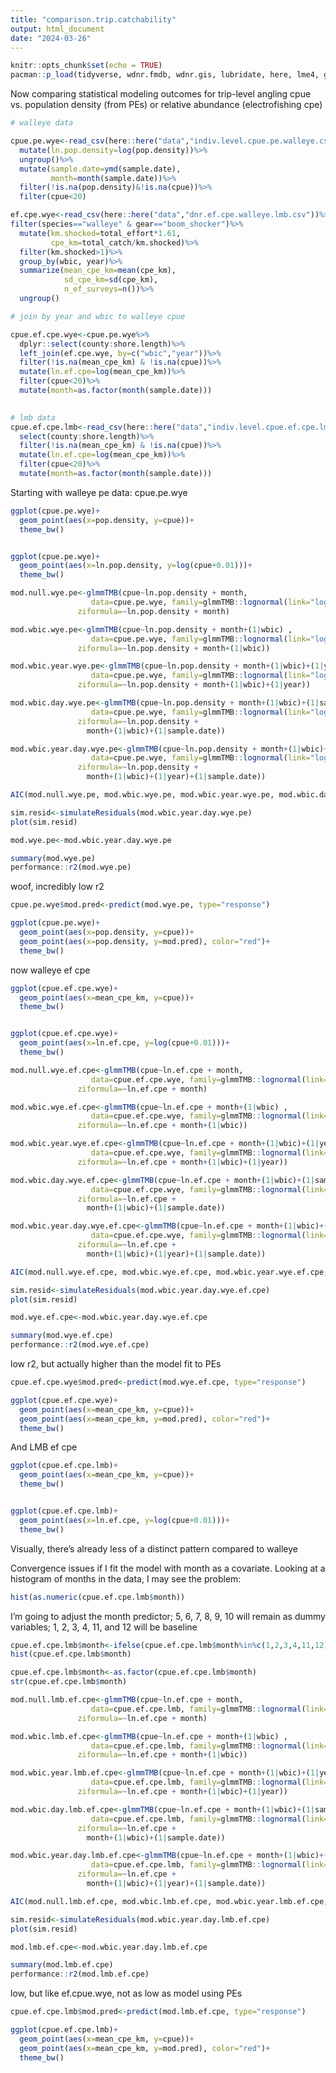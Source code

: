```yaml
---
title: "comparison.trip.catchability"
output: html_document
date: "2024-03-26"
---
```


```r
knitr::opts_chunk$set(echo = TRUE)
pacman::p_load(tidyverse, wdnr.fmdb, wdnr.gis, lubridate, here, lme4, glmmTMB, DHARMa, emmeans, effects)

```

Now comparing statistical modeling outcomes for trip-level angling cpue vs. population density (from PEs) or relative abundance (electrofishing cpe)

```r
# walleye data

cpue.pe.wye<-read_csv(here::here("data","indiv.level.cpue.pe.walleye.csv"))%>%
  mutate(ln.pop.density=log(pop.density))%>%
  ungroup()%>%
  mutate(sample.date=ymd(sample.date),
         month=month(sample.date))%>%
  filter(!is.na(pop.density)&!is.na(cpue))%>%
  filter(cpue<20)

ef.cpe.wye<-read_csv(here::here("data","dnr.ef.cpe.walleye.lmb.csv"))%>%
filter(species=="walleye" & gear=="boom_shocker")%>%
  mutate(km.shocked=total_effort*1.61,
         cpe_km=total_catch/km.shocked)%>%
  filter(km.shocked>1)%>%
  group_by(wbic, year)%>%
  summarize(mean_cpe_km=mean(cpe_km),
            sd_cpe_km=sd(cpe_km),
            n_ef_surveys=n())%>%
  ungroup()

# join by year and wbic to walleye cpue

cpue.ef.cpe.wye<-cpue.pe.wye%>%
  dplyr::select(county:shore.length)%>%
  left_join(ef.cpe.wye, by=c("wbic","year"))%>%
  filter(!is.na(mean_cpe_km) & !is.na(cpue))%>%
  mutate(ln.ef.cpe=log(mean_cpe_km))%>%
  filter(cpue<20)%>%
  mutate(month=as.factor(month(sample.date)))
  

# lmb data
cpue.ef.cpe.lmb<-read_csv(here::here("data","indiv.level.cpue.ef.cpe.lmb.csv"))%>%
  select(county:shore.length)%>%
  filter(!is.na(mean_cpe_km) & !is.na(cpue))%>%
  mutate(ln.ef.cpe=log(mean_cpe_km))%>%
  filter(cpue<20)%>%
  mutate(month=as.factor(month(sample.date)))
```
Starting with walleye pe data: cpue.pe.wye

```r
ggplot(cpue.pe.wye)+
  geom_point(aes(x=pop.density, y=cpue))+
  theme_bw()


ggplot(cpue.pe.wye)+
  geom_point(aes(x=ln.pop.density, y=log(cpue+0.01)))+
  theme_bw()
```


```r
mod.null.wye.pe<-glmmTMB(cpue~ln.pop.density + month, 
                  data=cpue.pe.wye, family=glmmTMB::lognormal(link="log"),
               ziformula=~ln.pop.density + month)

mod.wbic.wye.pe<-glmmTMB(cpue~ln.pop.density + month+(1|wbic) , 
                  data=cpue.pe.wye, family=glmmTMB::lognormal(link="log"),
               ziformula=~ln.pop.density + month+(1|wbic))

mod.wbic.year.wye.pe<-glmmTMB(cpue~ln.pop.density + month+(1|wbic)+(1|year) , 
                  data=cpue.pe.wye, family=glmmTMB::lognormal(link="log"),
               ziformula=~ln.pop.density + month+(1|wbic)+(1|year))

mod.wbic.day.wye.pe<-glmmTMB(cpue~ln.pop.density + month+(1|wbic)+(1|sample.date) , 
                  data=cpue.pe.wye, family=glmmTMB::lognormal(link="log"),
               ziformula=~ln.pop.density +
                 month+(1|wbic)+(1|sample.date))

mod.wbic.year.day.wye.pe<-glmmTMB(cpue~ln.pop.density + month+(1|wbic)+(1|year)+(1|sample.date) , 
                  data=cpue.pe.wye, family=glmmTMB::lognormal(link="log"),
               ziformula=~ln.pop.density +
                 month+(1|wbic)+(1|year)+(1|sample.date))

AIC(mod.null.wye.pe, mod.wbic.wye.pe, mod.wbic.year.wye.pe, mod.wbic.day.wye.pe, mod.wbic.year.day.wye.pe)

sim.resid<-simulateResiduals(mod.wbic.year.day.wye.pe)
plot(sim.resid)

mod.wye.pe<-mod.wbic.year.day.wye.pe
```
```r
summary(mod.wye.pe)
performance::r2(mod.wye.pe)
```
woof, incredibly low r2

```r
cpue.pe.wye$mod.pred<-predict(mod.wye.pe, type="response")

ggplot(cpue.pe.wye)+
  geom_point(aes(x=pop.density, y=cpue))+
  geom_point(aes(x=pop.density, y=mod.pred), color="red")+
  theme_bw()
```
now walleye ef cpe

```r
ggplot(cpue.ef.cpe.wye)+
  geom_point(aes(x=mean_cpe_km, y=cpue))+
  theme_bw()


ggplot(cpue.ef.cpe.wye)+
  geom_point(aes(x=ln.ef.cpe, y=log(cpue+0.01)))+
  theme_bw()
```


```r
mod.null.wye.ef.cpe<-glmmTMB(cpue~ln.ef.cpe + month, 
                  data=cpue.ef.cpe.wye, family=glmmTMB::lognormal(link="log"),
               ziformula=~ln.ef.cpe + month)

mod.wbic.wye.ef.cpe<-glmmTMB(cpue~ln.ef.cpe + month+(1|wbic) , 
                  data=cpue.ef.cpe.wye, family=glmmTMB::lognormal(link="log"),
               ziformula=~ln.ef.cpe + month+(1|wbic))

mod.wbic.year.wye.ef.cpe<-glmmTMB(cpue~ln.ef.cpe + month+(1|wbic)+(1|year) , 
                  data=cpue.ef.cpe.wye, family=glmmTMB::lognormal(link="log"),
               ziformula=~ln.ef.cpe + month+(1|wbic)+(1|year))

mod.wbic.day.wye.ef.cpe<-glmmTMB(cpue~ln.ef.cpe + month+(1|wbic)+(1|sample.date) , 
                  data=cpue.ef.cpe.wye, family=glmmTMB::lognormal(link="log"),
               ziformula=~ln.ef.cpe +
                 month+(1|wbic)+(1|sample.date))

mod.wbic.year.day.wye.ef.cpe<-glmmTMB(cpue~ln.ef.cpe + month+(1|wbic)+(1|year)+(1|sample.date) , 
                  data=cpue.ef.cpe.wye, family=glmmTMB::lognormal(link="log"),
               ziformula=~ln.ef.cpe +
                 month+(1|wbic)+(1|year)+(1|sample.date))

AIC(mod.null.wye.ef.cpe, mod.wbic.wye.ef.cpe, mod.wbic.year.wye.ef.cpe, mod.wbic.day.wye.ef.cpe, mod.wbic.year.day.wye.ef.cpe)

sim.resid<-simulateResiduals(mod.wbic.year.day.wye.ef.cpe)
plot(sim.resid)

mod.wye.ef.cpe<-mod.wbic.year.day.wye.ef.cpe
```
```r
summary(mod.wye.ef.cpe)
performance::r2(mod.wye.ef.cpe)
```
low r2, but actually higher than the model fit to PEs

```r
cpue.ef.cpe.wye$mod.pred<-predict(mod.wye.ef.cpe, type="response")

ggplot(cpue.ef.cpe.wye)+
  geom_point(aes(x=mean_cpe_km, y=cpue))+
  geom_point(aes(x=mean_cpe_km, y=mod.pred), color="red")+
  theme_bw()
```


And LMB ef cpe


```r
ggplot(cpue.ef.cpe.lmb)+
  geom_point(aes(x=mean_cpe_km, y=cpue))+
  theme_bw()


ggplot(cpue.ef.cpe.lmb)+
  geom_point(aes(x=ln.ef.cpe, y=log(cpue+0.01)))+
  theme_bw()
```
Visually, there's already less of a distinct pattern compared to walleye

Convergence issues if I fit the model with month as a covariate. Looking at a histogram of months in the data, I may see the problem: 

```r
hist(as.numeric(cpue.ef.cpe.lmb$month))
```
I'm going to adjust the month predictor; 5, 6, 7, 8, 9, 10 will remain as dummy variables; 1, 2, 3, 4, 11, and 12 will be baseline

```r
cpue.ef.cpe.lmb$month<-ifelse(cpue.ef.cpe.lmb$month%in%c(1,2,3,4,11,12), 0, cpue.ef.cpe.lmb$month)
hist(cpue.ef.cpe.lmb$month)

cpue.ef.cpe.lmb$month<-as.factor(cpue.ef.cpe.lmb$month)
str(cpue.ef.cpe.lmb$month)
```


```r
mod.null.lmb.ef.cpe<-glmmTMB(cpue~ln.ef.cpe + month, 
                  data=cpue.ef.cpe.lmb, family=glmmTMB::lognormal(link="log"),
               ziformula=~ln.ef.cpe + month)

mod.wbic.lmb.ef.cpe<-glmmTMB(cpue~ln.ef.cpe + month+(1|wbic) , 
                  data=cpue.ef.cpe.lmb, family=glmmTMB::lognormal(link="log"),
               ziformula=~ln.ef.cpe + month+(1|wbic))

mod.wbic.year.lmb.ef.cpe<-glmmTMB(cpue~ln.ef.cpe + month+(1|wbic)+(1|year) , 
                  data=cpue.ef.cpe.lmb, family=glmmTMB::lognormal(link="log"),
               ziformula=~ln.ef.cpe + month+(1|wbic)+(1|year))

mod.wbic.day.lmb.ef.cpe<-glmmTMB(cpue~ln.ef.cpe + month+(1|wbic)+(1|sample.date) , 
                  data=cpue.ef.cpe.lmb, family=glmmTMB::lognormal(link="log"),
               ziformula=~ln.ef.cpe +
                 month+(1|wbic)+(1|sample.date))

mod.wbic.year.day.lmb.ef.cpe<-glmmTMB(cpue~ln.ef.cpe + month+(1|wbic)+(1|year)+(1|sample.date) , 
                  data=cpue.ef.cpe.lmb, family=glmmTMB::lognormal(link="log"),
               ziformula=~ln.ef.cpe +
                 month+(1|wbic)+(1|year)+(1|sample.date))

AIC(mod.null.lmb.ef.cpe, mod.wbic.lmb.ef.cpe, mod.wbic.year.lmb.ef.cpe, mod.wbic.day.lmb.ef.cpe, mod.wbic.year.day.lmb.ef.cpe)

sim.resid<-simulateResiduals(mod.wbic.year.day.lmb.ef.cpe)
plot(sim.resid)

mod.lmb.ef.cpe<-mod.wbic.year.day.lmb.ef.cpe
```
```r
summary(mod.lmb.ef.cpe)
performance::r2(mod.lmb.ef.cpe)
```
low, but like ef.cpue.wye, not as low as model using PEs

```r
cpue.ef.cpe.lmb$mod.pred<-predict(mod.lmb.ef.cpe, type="response")

ggplot(cpue.ef.cpe.lmb)+
  geom_point(aes(x=mean_cpe_km, y=cpue))+
  geom_point(aes(x=mean_cpe_km, y=mod.pred), color="red")+
  theme_bw()
```


